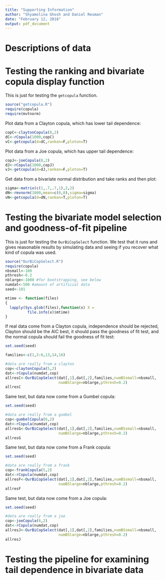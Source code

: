 ---
title: "Supporting Information"
author: "Shyamolina Ghosh and Daniel Reuman"
date: "February 12, 2018"
output: pdf_document
---

# Descriptions of data


# Testing the ranking and bivariate copula display function

This is just for testing the `getcopula` function.

<!--Source in function and a package--->
```{r}
source("getcopula.R")
require(copula)
require(mvtnorm)
```

Plot data from a Clayton copula, which has lower tail dependence:
```{r}
copC<-claytonCopula(8,2)
dC<-rCopula(1000,copC)
vC<-getcopula(d=dC,rankon=F,ploton=T)
```

Plot data from a Joe copula, which has upper tail dependence:
```{r}
copJ<-joeCopula(8,2)
dJ<-rCopula(1000,copJ)
vJ<-getcopula(d=dJ,rankon=F,ploton=T)
```

Get data from a bivariate normal distribution and take ranks and
then plot:
```{r}
sigma<-matrix(c(1,.7,.7,1),2,2)
dN<-rmvnorm(1000,mean=c(0,0),sigma=sigma)
vN<-getcopula(d=dN,rankon=T,ploton=T)
```

# Testing the bivariate model selection and goodness-of-fit pipeline

This is just for testing the `OurBiCopSelect` function. We test that
it runs and gives reasonable results by simulating data and seeing if 
you recover what kind of copula was used.

<!--Source in the function and a package, changeable constants-->
```{r}
source("OurBiCopSelect.R")
require(copula)
nbsmall<-100
pthresh<-0.2
nblarge<-1000 #for bootstrapping, see below
numdat<-500 #amount of artificial data
seed<-101
```

<!--A function needed for caching-->
```{r echo=F}
mtime <- function(files)
{
  lapply(Sys.glob(files),function(x) X =   
          file.info(x)$mtime)
}
```

If real data come from a Clayton copula, independence should
be rejected, Clayton should be the AIC best, it should pass the
goodness of fit test, and the normal copula should fail the
goodness of fit test:
<!--Test for real data from a clayton-->
```{r cache=T, cache.extra=list(nbsmall,nblarge,pthresh,numdat,seed,mtime("OurBiCopSelect.R"))}
set.seed(seed)

families<-c(1,3:6,13,14,16)

#data are really from a clayton
cop<-claytonCopula(5,2)
dat<-rCopula(numdat,cop)
allresC<-OurBiCopSelect(dat[,1],dat[,2],families,numBSsmall=nbsmall,
                        numBSlarge=nblarge,pthresh=0.2)
allresC
```

Same test, but data now come from a Gumbel copula:
<!--Test for real data from a gumbel-->
```{r cache=T, cache.extra=list(nbsmall,nblarge,pthresh,numdat,seed,mtime("OurBiCopSelect.R"))}
set.seed(seed)

#data are really from a gumbel
cop<-gumbelCopula(6,2)
dat<-rCopula(numdat,cop)
allresG<-OurBiCopSelect(dat[,1],dat[,2],families,numBSsmall=nbsmall,
                        numBSlarge=nblarge,pthresh=0.2)
allresG
```

Same test, but data now come from a Frank copula:
<!--Test for real data from a frank-->
```{r cache=T, cache.extra=list(nbsmall,nblarge,pthresh,numdat,seed,mtime("OurBiCopSelect.R"))}
set.seed(seed)

#data are really from a frank
cop<-frankCopula(5,2)
dat<-rCopula(numdat,cop)
allresF<-OurBiCopSelect(dat[,1],dat[,2],families,numBSsmall=nbsmall,
                        numBSlarge=nblarge,pthresh=0.2)
allresF
```

Same test, but data now come from a Joe copula:
<!--Test for real data from a joe-->
```{r cache=T, cache.extra=list(nbsmall,nblarge,pthresh,numdat,seed,mtime("OurBiCopSelect.R"))}
set.seed(seed)

#data are really from a joe
cop<-joeCopula(6,2)
dat<-rCopula(numdat,cop)
allresJ<-OurBiCopSelect(dat[,1],dat[,2],families,numBSsmall=nbsmall,
                        numBSlarge=nblarge,pthresh=0.2)
allresJ
```

# Testing the pipeline for examining tail dependence in bivariate data

